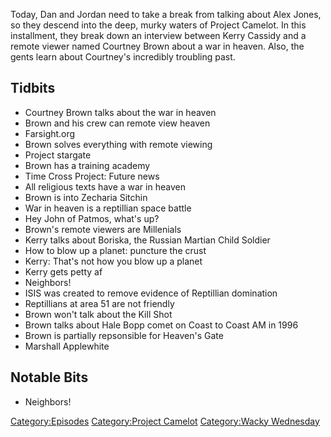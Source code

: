 {{DEFAULTSORT:
    #_EPISODE_0125:Project Camelot's War In Heaven
}}{{Episode
    | title           = Project Camelot's War In Heaven
    | caption         = Listen to this episode on [https://knowledgefight.libsyn.com/knowledge-fight-project-camelots-war-in-heaven Libsyn] [https://open.spotify.com/episode/16G3WAnIQBdgKSYBLV37IJ Spotify], Read the [[Transcript/125: Project Camelot's War In Heaven|Unofficial Transcript]]
    | episodeNumber   = 125
    | length          = 01:32:51
    | airDate         = January 31, 2018
    | episodeType     = [[:Category:Project Camelot|Project Camelot]], [[:Category:Wacky Wednesday|Wacky Wednesday]]
    | appearance      = [[Kerry Cassidy]], [[Courtney Brown]], [[Zecharia Sitchin]], [[Boriska]], [[Marshall Applewhite]]
    | beverage        = Goats do Roam
    | oocDrop         = It's really easy to blow up a planet
    | previousEpisode = [[124: March 23, 2008]]
    | nextEpisode     = [[126: February 2, 2018 (Special Report)]]
}}

{{Stub}}

Today, Dan and Jordan need to take a break from talking about Alex Jones, so they descend into the deep, murky waters of Project Camelot. In this installment, they break down an interview between Kerry Cassidy and a remote viewer named Courtney Brown about a war in heaven. Also, the gents learn about Courtney's incredibly troubling past.

==Tidbits==

*Courtney Brown talks about the war in heaven
*Brown and his crew can remote view heaven
*Farsight.org
*Brown solves everything with remote viewing
*Project stargate
*Brown has a training academy
*Time Cross Project: Future news
*All religious texts have a war in heaven
*Brown is into Zecharia Sitchin
*War in heaven is a reptillian space battle
*Hey John of Patmos, what's up?
*Brown's remote viewers are Millenials
*Kerry talks about Boriska, the Russian Martian Child Soldier
*How to blow up a planet: puncture the crust
*Kerry: That's not how you blow up a planet
*Kerry gets petty af
*Neighbors!
*ISIS was created to remove evidence of Reptillian domination
*Reptillians at area 51 are not friendly
*Brown won't talk about the Kill Shot
*Brown talks about Hale Bopp comet on Coast to Coast AM in 1996
*Brown is partially repsonsible for Heaven's Gate
*Marshall Applewhite

==Notable Bits==

*Neighbors!

[[Category:Episodes]]
[[Category:Project Camelot]]
[[Category:Wacky Wednesday]]
